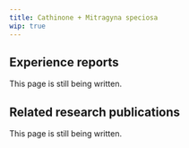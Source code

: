 ---
title: Cathinone + Mitragyna speciosa
wip: true
---

## Experience reports

This page is still being written.

## Related research publications

This page is still being written.

